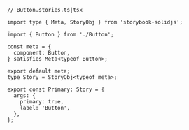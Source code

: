 ```tsx
// Button.stories.ts|tsx

import type { Meta, StoryObj } from 'storybook-solidjs';

import { Button } from './Button';

const meta = {
  component: Button,
} satisfies Meta<typeof Button>;

export default meta;
type Story = StoryObj<typeof meta>;

export const Primary: Story = {
  args: {
    primary: true,
    label: 'Button',
  },
};
```
